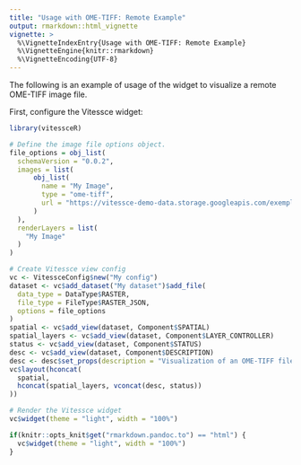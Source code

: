 ```yaml
---
title: "Usage with OME-TIFF: Remote Example"
output: rmarkdown::html_vignette
vignette: >
  %\VignetteIndexEntry{Usage with OME-TIFF: Remote Example}
  %\VignetteEngine{knitr::rmarkdown}
  %\VignetteEncoding{UTF-8}
---
```


The following is an example of usage of the widget to visualize a remote OME-TIFF image file.

First, configure the Vitessce widget:

```r
library(vitessceR)

# Define the image file options object.
file_options = obj_list(
  schemaVersion = "0.0.2",
  images = list(
      obj_list(
        name = "My Image",
        type = "ome-tiff",
        url = "https://vitessce-demo-data.storage.googleapis.com/exemplar-001/exemplar-001.pyramid.ome.tif"
      )
  ),
  renderLayers = list(
    "My Image"
  )
)

# Create Vitessce view config
vc <- VitessceConfig$new("My config")
dataset <- vc$add_dataset("My dataset")$add_file(
  data_type = DataType$RASTER,
  file_type = FileType$RASTER_JSON,
  options = file_options
)
spatial <- vc$add_view(dataset, Component$SPATIAL)
spatial_layers <- vc$add_view(dataset, Component$LAYER_CONTROLLER)
status <- vc$add_view(dataset, Component$STATUS)
desc <- vc$add_view(dataset, Component$DESCRIPTION)
desc <- desc$set_props(description = "Visualization of an OME-TIFF file.")
vc$layout(hconcat(
  spatial,
  hconcat(spatial_layers, vconcat(desc, status))
))
```

```r
# Render the Vitessce widget
vc$widget(theme = "light", width = "100%")
```

```r
if(knitr::opts_knit$get("rmarkdown.pandoc.to") == "html") {
  vc$widget(theme = "light", width = "100%")
}
```




